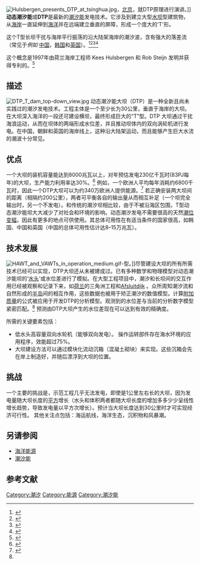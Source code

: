 [[File:Hulsbergen_presents_DTP_at_tsinghua.jpg|thumb]]，[[北京|北京]]，就DTP原理进行演讲。]]
'''动态潮汐能'''或''' DTP'''是最新的[[潮汐能|潮汐能]]发电技术。它涉及到建立大型[[水坝|水坝]]型建筑物，从[[海岸|海岸]]一直延伸到[[海洋|海洋]]并在远端建立垂直的屏障，形成一个庞大的‘T'形。

这个T型长坝干扰与海岸平行振荡的沿大陆架海岸的潮汐波，含有强大的落差流（常见于''例如'' [[中国|中国]]，[[韩国|韩国]]和[[英国|英国]]）。<ref name=Glasgow2008>{{cite conference | title=Dynamic Tidal Power – A new approach to exploit tides | author=K. Hulsbergen, R. Steijn, G. van Banning, G. Klopman | conferenceurl=http://www.icoe2008.com/docs/programme_icoe2008.pdf | location=Brest, France | year=2008 | conference=2nd International Conference on Ocean Energy | access-date=2010-11-25 | archive-date=2012-03-14 | archive-url=https://web.archive.org/web/20120314154129/http://www.icoe2008.com/docs/programme_icoe2008.pdf | dead-url=yes }}</ref><ref>{{cite web | url=http://www.volkskrant.nl/archief_gratis/article782897.ece/Getijdenkracht_lift_mee_naar_Schiphol_in_zee | publisher=[[Volkskrant|Volkskrant]] | title=Getijdenkracht lift mee naar Schiphol in zee | language=nl | trans_title=Tidal power gets a free ride to Schiphol in the sea | date=28 November 1998 | author=Marieke Aarden | accessdate=2010-04-15 | archive-date=2016-02-06 | archive-url=https://web.archive.org/web/20160206141135/http://www.volkskrant.nl/archief_gratis/article782897.ece/Getijdenkracht_lift_mee_naar_Schiphol_in_zee | dead-url=no }}</ref><ref>{{cite web | url=http://archief.nrc.nl/index.php/1999/Januari/16/Overig/57/Dertig+kilometer+electriciteit | title=Dertig kilometer electriciteit | language=nl | trans_title=Thirty kilometers of electricity | publisher=[[NRC_Handelsblad|NRC Handelsblad]] | date=16 January 1999 | author=Rijkert Knoppers | accessdate=2010-04-15 | archive-date=2012-07-08 | archive-url=https://archive.today/20120708092921/http://archief.nrc.nl/index.php/1999/Januari/16/Overig/57/Dertig+kilometer+electriciteit | dead-url=yes }}</ref><ref>{{cite news | title=Meer vermogen met eb en vloed | language=nl | trans_title=More power from low and high tides | newspaper=[http://www.landwater.nl Land en Water] | author=Bas Keijts | volume=12 | year=1998 }}</ref>

这个概念是1997年由荷兰海岸工程师 Kees Hulsbergen 和 Rob Steijn 发明并获得专利的。<ref>{{cite patent|WO|9801670}}</ref>

== 描述 ==
[[File:DTP_T_dam_top-down_view.jpg|thumb]]
动态潮汐能大坝（DTP）是一种全新且尚未实践过的潮汐发电技术。工程主体是一个至少长为30公里，垂直于海岸的大坝。在大坝深入海洋的一段还可建设横坝，最终形成巨大的“T”型。DTP 大坝通过干扰海浪运动，从而在坝体的两端形成水位差，并且推动坝体内的双向涡轮机进行发电。在中国，朝鲜和英国的海岸线上，这种沿大陆架运动，而且能够产生巨大水流的潮波十分常见。
{{clear}} <!-- new section start below image -->

== 优点 ==
一个大坝的装机容量能达到8000兆瓦以上，对年预估发电230亿千瓦时(83PJ每年)的大坝，生产能力利用率达30%。<ref>{{cite conference | url=http://ec.europa.eu/research/energy/pdf/gp/gp_events/ocean_energy/0940_co-ordinated_action_on_ocean_energy_en.pdf | title=Ocean Energy EC Contractors Meeting | location=Bremerhaven, Germany | date=October 25, 2006 | accessdate=11 November 2010 | deadurl=yes | archiveurl=https://web.archive.org/web/20121103024421/http://ec.europa.eu/research/energy/pdf/gp/gp_events/ocean_energy/0940_co-ordinated_action_on_ocean_energy_en.pdf | archivedate=2012年11月3日 }}</ref> 例如，一个欧洲人平均每年消耗约6800千瓦时，因此一个DTP大坝可以为约340万欧洲人提供能源。<ref>{{cite website | url=http://www.world-nuclear.org/info/inf40.html | title=Nuclear Power in France | accessdate=2010-11-25 | archive-date=2011-07-19 | archive-url=https://web.archive.org/web/20110719055222/http://www.world-nuclear.org/info/inf40.html | dead-url=no }}</ref> 若正确安装两大坝间的距离（相隔约200公里），两者可平衡各自的输出量从而相互补足（一个坝完全输出时，另一个不发电）。和传统的潮汐坝相比较，由于不被沿海区包围，T型动态潮汐能坝大大减少了对社会和环境的影响。动态潮汐发电不需要很高的天然[[潮位变幅|潮位变幅]]，因此有更多的地点可供使用。其总体可用性在有适当条件的国家很高，如韩国、中国和英国（中国的总体可用性估计达8–15万兆瓦）。

== 技术发展 ==
[[File:HAWT_and_VAWTs_in_operation_medium.gif|thumb]]-型。]]尽管建设大坝的所有所需技术已经可以实现，DTP大坝还从未被建成过。已有多种数学和物理模型对动态潮汐能坝的‘[[水头|水头]]'或水位差进行了模拟。在大型工程项目中，潮汐和长坝间的交互作用已经被观察和记录下来，如[[荷兰|荷兰]]的三角洲工程和[[Afsluitdijk|Afsluitdijk]] 。众所周知潮汐流和自然形成的[[半岛|半岛]]间的相互作用，这些数据也被用于矫正潮汐的数值模型。计算[[附加质量|附加质量]]的公式被应用于开发DTP的分析模型。观测到的水位差与当前的分析数字模型紧密匹配。<ref name=Glasgow2008/> 预测由DTP大坝产生的水位差现在可以达到有效的精确度。

所需的关键要素包括： 
* 低水头高容量双向水轮机（能够双向发电）。 操作运转部件存在海水环境的应用程序，效能超过75%。
* 大坝建设方法可以通过模块化流动沉箱（混凝土砌块）来实现。这些沉箱会先在岸上制造好，并随后漂浮到大坝的位置。

== 挑战 ==
一个主要的挑战是，示范工程几乎无法发电，即使是1公里左右长的大坝，因为发电量随大坝长度的[[平方|平方]]增长（水头和体积两者都随大坝长度的增加多多少少呈线性增长趋势，导致发电量以平方次增长）。预计当大坝长度达到30公里时才可实现经济可行性。
其他关注点包括：海运航线，海洋生态，沉积物和风暴潮。 

== 另请参阅 ==
{{Portal|可再生能源}}
* [[海洋能|海洋能源]]
* [[潮汐能|潮汐能]]

== 参考文献 ==
{{Reflist|2}}

[[Category:潮汐|Category:潮汐]]
[[Category:能源|Category:能源]]
[[Category:潮汐能|Category:潮汐能]]